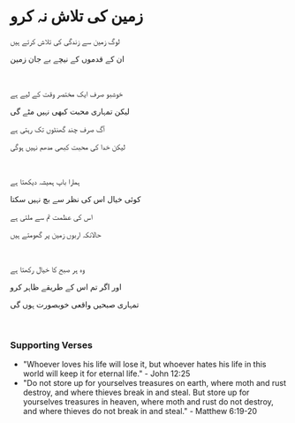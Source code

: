 # زمین کی تلاش نہ کرو

لوگ زمین سے زندگی کی تلاش کرتے ہیں

ان کے قدموں کے نیچے بے جان زمین

<br />

خوشبو صرف ایک مختصر وقت کے لیے ہے

لیکن تمہاری محبت کبھی نہیں مٹے گی

آگ صرف چند گھنٹوں تک رہتی ہے

لیکن خدا کی محبت کبھی مدھم نہیں ہوگی

<br />

ہمارا باپ ہمیشہ دیکھتا ہے

کوئی خیال اس کی نظر سے بچ نہیں سکتا

اس کی عظمت تم سے ملتی ہے

حالانکہ اربوں زمین پر گھومتے ہیں

<br />

وہ ہر صبح کا خیال رکھتا ہے

اور اگر تم اس کے طریقے ظاہر کرو

تمہاری صبحیں واقعی خوبصورت ہوں گی

<p></p>

<br />

### Supporting Verses

- "Whoever loves his life will lose it, but whoever hates his life in this world will keep it for eternal life." - John 12:25
- "Do not store up for yourselves treasures on earth, where moth and rust destroy, and where thieves break in and steal. But store up for yourselves treasures in heaven, where moth and rust do not destroy, and where thieves do not break in and steal." - Matthew 6:19-20